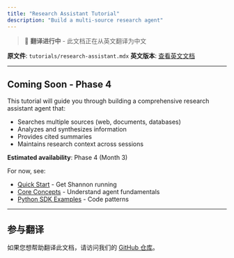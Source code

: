 ```yaml
---
title: "Research Assistant Tutorial"
description: "Build a multi-source research agent"
---
```


> 🚧 **翻译进行中** - 此文档正在从英文翻译为中文

**原文件**: `tutorials/research-assistant.mdx`
**英文版本**: [查看英文文档](/en/tutorials/research-assistant)

---


## Coming Soon - Phase 4

This tutorial will guide you through building a comprehensive research assistant agent that:

- Searches multiple sources (web, documents, databases)
- Analyzes and synthesizes information
- Provides cited summaries
- Maintains research context across sessions

**Estimated availability**: Phase 4 (Month 3)

For now, see:
- [Quick Start](/quickstart) - Get Shannon running
- [Core Concepts](/quickstart/concepts/agents) - Understand agent fundamentals
- [Python SDK Examples](/sdk/python/examples) - Code patterns


---

## 参与翻译

如果您想帮助翻译此文档，请访问我们的 [GitHub 仓库](https://github.com/Kocoro-lab/Shannon)。
